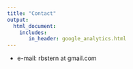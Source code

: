 ```yaml
---
title: "Contact"
output: 
  html_document:
    includes:
       in_header: google_analytics.html
---
```


- e-mail: rbstern at gmail.com

